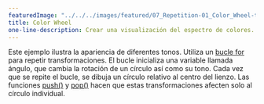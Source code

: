 ---
featuredImage: "../../../images/featured/07_Repetition-01_Color_Wheel-thumbnail.png"
title: Color Wheel
one-line-description: Crear una visualización del espectro de colores.
---

Este ejemplo ilustra la apariencia de diferentes tonos. Utiliza un <a href="https://p5js.org/reference/#/p5/for" target="_blank">bucle for </a> para repetir transformaciones. 
El bucle inicializa una variable llamada ángulo, que cambia la rotación de un círculo así como su tono. 
Cada vez que se repite el bucle, se dibuja un círculo relativo al centro del lienzo. 
Las funciones <a href="https://p5js.org/reference/#/p5/push" target="_blank">push()</a> y <a href="https://p5js.org/reference/#/p5/pop" target="_blank">pop()</a> hacen que estas 
transformaciones afecten solo al círculo individual.